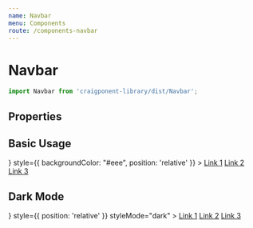 ```yaml
---
name: Navbar
menu: Components
route: /components-navbar
---
```



# Navbar

```javascript
import Navbar from 'craigponent-library/dist/Navbar';
```

## Properties

<Props of={Navbar} />

## Basic Usage

<Playground>
  <div style={{ backgroundColor: "#ffffff", padding: '20px' }}>
    <Navbar
      logo={<img src="https://png.pngtree.com/element_our/sm/20180620/sm_5b29c1a236a02.png" style={{ height: '48px', width: '48px' }} />}
      style={{ backgroundColor: "#eee", position: 'relative' }}
    >
      <a href="#" style={{ color: 'grey', padding: '5px' }}>Link 1</a>
      <a href="#" style={{ color: 'grey', padding: '5px' }}>Link 2</a>
      <a href="#" style={{ color: 'grey', padding: '5px' }}>Link 3</a>
    </Navbar>
  </div>
</Playground>

## Dark Mode

<Playground>
  <div style={{ backgroundColor: "#ffffff", padding: '20px' }}>
    <Navbar
      logo={<img src="https://png.pngtree.com/element_our/sm/20180620/sm_5b29c1a236a02.png" style={{ height: '48px', width: '48px' }} />}
      style={{ position: 'relative' }}
      styleMode="dark"
    >
      <a href="#" style={{ color: 'grey', padding: '5px' }}>Link 1</a>
      <a href="#" style={{ color: 'grey', padding: '5px' }}>Link 2</a>
      <a href="#" style={{ color: 'grey', padding: '5px' }}>Link 3</a>
    </Navbar>
  </div>
</Playground>
